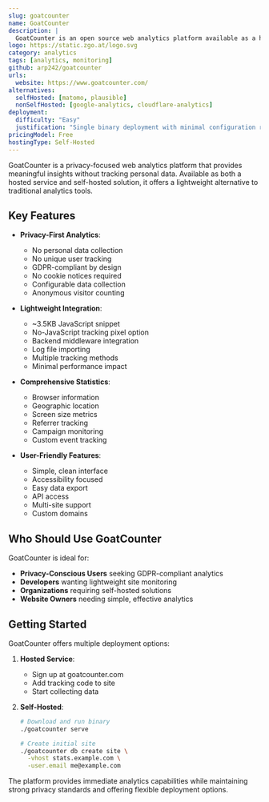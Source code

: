 ```yaml
---
slug: goatcounter
name: GoatCounter
description: |
  GoatCounter is an open source web analytics platform available as a hosted service or self-hosted app. It aims to offer easy to use and meaningful privacy-friendly web analytics as an alternative to Google Analytics or Matomo.
logo: https://static.zgo.at/logo.svg
category: analytics
tags: [analytics, monitoring]
github: arp242/goatcounter
urls:
  website: https://www.goatcounter.com/
alternatives:
  selfHosted: [matomo, plausible]
  nonSelfHosted: [google-analytics, cloudflare-analytics]
deployment:
  difficulty: "Easy"
  justification: "Single binary deployment with minimal configuration required. Supports both SQLite and PostgreSQL databases."
pricingModel: Free
hostingType: Self-Hosted
---
```


GoatCounter is a privacy-focused web analytics platform that provides meaningful
insights without tracking personal data. Available as both a hosted service and
self-hosted solution, it offers a lightweight alternative to traditional analytics
tools.

## Key Features

- **Privacy-First Analytics**:

  - No personal data collection
  - No unique user tracking
  - GDPR-compliant by design
  - No cookie notices required
  - Configurable data collection
  - Anonymous visitor counting

- **Lightweight Integration**:

  - ~3.5KB JavaScript snippet
  - No-JavaScript tracking pixel option
  - Backend middleware integration
  - Log file importing
  - Multiple tracking methods
  - Minimal performance impact

- **Comprehensive Statistics**:

  - Browser information
  - Geographic location
  - Screen size metrics
  - Referrer tracking
  - Campaign monitoring
  - Custom event tracking

- **User-Friendly Features**:
  - Simple, clean interface
  - Accessibility focused
  - Easy data export
  - API access
  - Multi-site support
  - Custom domains

## Who Should Use GoatCounter

GoatCounter is ideal for:

- **Privacy-Conscious Users** seeking GDPR-compliant analytics
- **Developers** wanting lightweight site monitoring
- **Organizations** requiring self-hosted solutions
- **Website Owners** needing simple, effective analytics

## Getting Started

GoatCounter offers multiple deployment options:

1. **Hosted Service**:

   - Sign up at goatcounter.com
   - Add tracking code to site
   - Start collecting data

2. **Self-Hosted**:

   ```bash
   # Download and run binary
   ./goatcounter serve

   # Create initial site
   ./goatcounter db create site \
     -vhost stats.example.com \
     -user.email me@example.com
   ```

The platform provides immediate analytics capabilities while maintaining strong
privacy standards and offering flexible deployment options.
